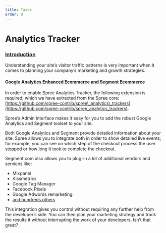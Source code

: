 ```yaml
---
title: Taxes
order: 0
---
```


# Analytics Tracker

### [Introduction](analytics-tracker#introduction) <a id="introduction"></a>

Understanding your site’s visitor traffic patterns is very important when it comes to planning your company’s marketing and growth strategies.

#### [Google Analytics Enhanced Ecommerce and Segment Ecommerce](analytics-tracker#google-analytics-enhanced-ecommerce-and-segment-ecommerce) <a id="google-analytics-enhanced-ecommerce-and-segment-ecommerce"></a>

In order to enable Spree Analytics Tracker, the following extension is required, which we have extracted from the Spree core: [https://github.com/spree-contrib/spree\_analytics\_trackers](https://github.com/spree-contrib/spree_analytics_trackers).

Spree’s Admin Interface makes it easy for you to add the robust Google Analytics and Segment toolset to your site.

Both Google Analytics and Segment provide detailed information about your site. Spree allows you to integrate both in order to show detailed live events; for example, you can see on which step of the checkout process the user stopped or how long it took to complete the checkout.

Segment.com also allows you to plug-in a lot of additional vendors and services like:

* Mixpanel
* Kissmetrics
* Google Tag Manager
* Facebook Pixels
* Google Adwords remarketing
* [and hundreds others](https://segment.com/catalog/#integrations/all)

This integration gives you control without requiring any further help from the developer’s side. You can then plan your marketing strategy and track the results it without interrupting the work of your developers. Isn’t that great?

